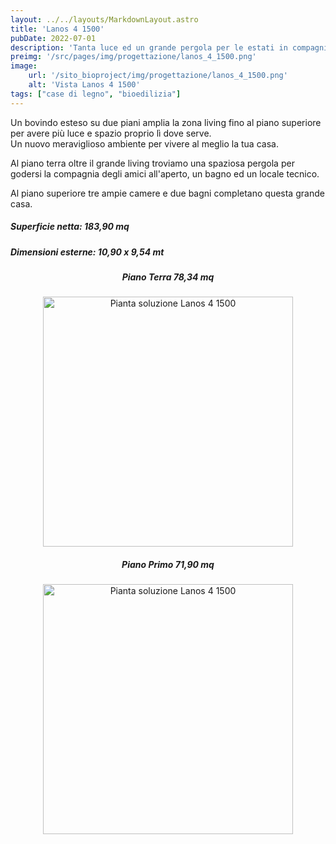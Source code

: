 ```yaml
---
layout: ../../layouts/MarkdownLayout.astro
title: 'Lanos 4 1500'
pubDate: 2022-07-01
description: 'Tanta luce ed un grande pergola per le estati in compagnia'
preimg: '/src/pages/img/progettazione/lanos_4_1500.png'
image:
    url: '/sito_bioproject/img/progettazione/lanos_4_1500.png'
    alt: 'Vista Lanos 4 1500'
tags: ["case di legno", "bioedilizia"]
---
```


Un bovindo esteso su due piani amplia la zona living fino al piano superiore per avere più luce e spazio proprio lì dove serve.  
Un nuovo meraviglioso ambiente per vivere al meglio la tua casa.  
  
Al piano terra oltre il grande living troviamo una spaziosa pergola per godersi la compagnia degli amici all'aperto, un bagno ed un locale tecnico.  
  
Al piano superiore tre ampie camere e due bagni completano questa grande casa.  
  
##### Superficie netta: 183,90 mq
##### Dimensioni esterne: 10,90 x 9,54 mt

<div style="text-align: center;">
<h5>Piano Terra 78,34 mq</h5>
<Image src={imgPiantaTerra} alt="Pianta soluzione Lanos 4 1500" height="400"/>
<h5>Piano Primo 71,90 mq</h5>
<Image src={imgPiantaPrimo} alt="Pianta soluzione Lanos 4 1500" height="400"/>
</div>